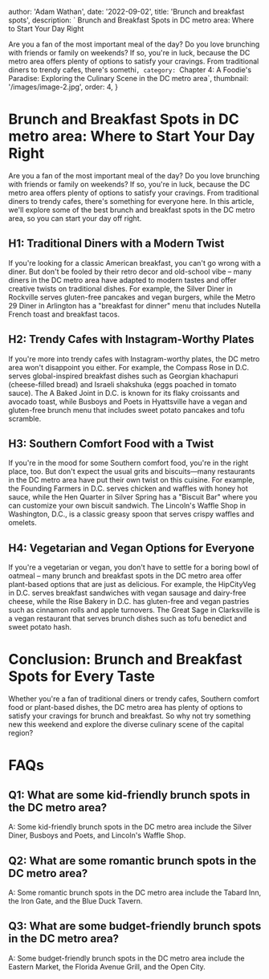 
  author: 'Adam Wathan',
  date: '2022-09-02',
  title: 'Brunch and breakfast spots',
  description: ` Brunch and Breakfast Spots in DC metro area: Where to Start Your Day Right

Are you a fan of the most important meal of the day? Do you love brunching with friends or family on weekends? If so, you're in luck, because the DC metro area offers plenty of options to satisfy your cravings. From traditional diners to trendy cafes, there's somethi`,
  category: `Chapter 4: A Foodie's Paradise: Exploring the Culinary Scene in the DC metro area`,
  thumbnail: '/images/image-2.jpg',
  order: 4,
}

        

# Brunch and Breakfast Spots in DC metro area: Where to Start Your Day Right

Are you a fan of the most important meal of the day? Do you love brunching with friends or family on weekends? If so, you're in luck, because the DC metro area offers plenty of options to satisfy your cravings. From traditional diners to trendy cafes, there's something for everyone here. In this article, we'll explore some of the best brunch and breakfast spots in the DC metro area, so you can start your day off right.

## H1: Traditional Diners with a Modern Twist

If you're looking for a classic American breakfast, you can't go wrong with a diner. But don't be fooled by their retro decor and old-school vibe – many diners in the DC metro area have adapted to modern tastes and offer creative twists on traditional dishes. For example, the Silver Diner in Rockville serves gluten-free pancakes and vegan burgers, while the Metro 29 Diner in Arlington has a "breakfast for dinner" menu that includes Nutella French toast and breakfast tacos.

## H2: Trendy Cafes with Instagram-Worthy Plates

If you're more into trendy cafes with Instagram-worthy plates, the DC metro area won't disappoint you either. For example, the Compass Rose in D.C. serves global-inspired breakfast dishes such as Georgian khachapuri (cheese-filled bread) and Israeli shakshuka (eggs poached in tomato sauce). The A Baked Joint in D.C. is known for its flaky croissants and avocado toast, while Busboys and Poets in Hyattsville have a vegan and gluten-free brunch menu that includes sweet potato pancakes and tofu scramble.

## H3: Southern Comfort Food with a Twist

If you're in the mood for some Southern comfort food, you're in the right place, too. But don't expect the usual grits and biscuits—many restaurants in the DC metro area have put their own twist on this cuisine. For example, the Founding Farmers in D.C. serves chicken and waffles with honey hot sauce, while the Hen Quarter in Silver Spring has a "Biscuit Bar" where you can customize your own biscuit sandwich. The Lincoln's Waffle Shop in Washington, D.C., is a classic greasy spoon that serves crispy waffles and omelets.

## H4: Vegetarian and Vegan Options for Everyone

If you're a vegetarian or vegan, you don't have to settle for a boring bowl of oatmeal – many brunch and breakfast spots in the DC metro area offer plant-based options that are just as delicious. For example, the HipCityVeg in D.C. serves breakfast sandwiches with vegan sausage and dairy-free cheese, while the Rise Bakery in D.C. has gluten-free and vegan pastries such as cinnamon rolls and apple turnovers. The Great Sage in Clarksville is a vegan restaurant that serves brunch dishes such as tofu benedict and sweet potato hash.

# Conclusion: Brunch and Breakfast Spots for Every Taste

Whether you're a fan of traditional diners or trendy cafes, Southern comfort food or plant-based dishes, the DC metro area has plenty of options to satisfy your cravings for brunch and breakfast. So why not try something new this weekend and explore the diverse culinary scene of the capital region?

# FAQs

## Q1: What are some kid-friendly brunch spots in the DC metro area?

A: Some kid-friendly brunch spots in the DC metro area include the Silver Diner, Busboys and Poets, and Lincoln's Waffle Shop.

## Q2: What are some romantic brunch spots in the DC metro area?

A: Some romantic brunch spots in the DC metro area include the Tabard Inn, the Iron Gate, and the Blue Duck Tavern.

## Q3: What are some budget-friendly brunch spots in the DC metro area?

A: Some budget-friendly brunch spots in the DC metro area include the Eastern Market, the Florida Avenue Grill, and the Open City.


        